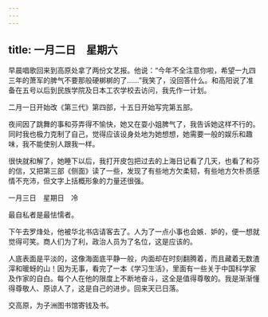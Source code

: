 ```yaml
---
---
---
```

title: 一月二日　星期六
---




早晨唱歌回来到高原处拿了两份文艺报。他说：“今年不全注意你啦，希望一九四三年的萧军的脾气不要那般硬梆梆的了……”我笑了，没回答什么。和高阳说了准备在五号以后到民族学院及日本工农学校去访问，我先作一计划。

二月一日开始改《第三代》第四部，十五日开始写完第五部。

夜间因了跳舞的事和芬弄得不愉快，她又在耍小姐脾气了，我告诉她这样不行的。同时我也极力克制了自己，觉得应该设身处地为她想想，她需要一般的娱乐和趣味，我不能使别人跟我一样。

很快就和解了，她睡下以后，我打开皮包把过去的上海日记看了几天，也看了和芬的信，又把第三部《侧面》读了一些，发现了有些地方欠柔韧，有些地方欠朴质感情不充沛，但文字上括概形象的力量还很强。





一月三日　星期日　冷


最自私者是最怯懦者。

下午去罗烽处，他被华北书店请客去了。人为了一点小事也会嫉．妒的，便一想就觉得可笑。商人们为了利，政治人员为了名位，这是应该的。

人底表面是平淡的，这像海面底平静一般，内面却在时刻翻腾着，而且藏着无数渣滓和暖蚜的山！因为无事，看完了一本《学习生活》，里面有一些关于中国科学家及作家的自白。每个人在他的限度上不断地奋斗，这全是值得尊敬的。我是渐渐懂得尊敬人、原谅人了，这是自己的进步。回来天已日落。

交高原，为子洲图书馆寄钱及书。